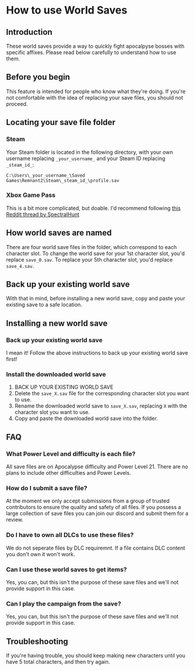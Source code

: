 # How to use World Saves

## Introduction

These world saves provide a way to quickly fight apocalpyse bosses with specific affixes. Please read below carefully to understand how to use them.

## Before you begin

This feature is intended for people who know what they're doing. If you're not comfortable with the idea of replacing your save files, you should not proceed.

## Locating your save file folder

### Steam

Your Steam folder is located in the following directory, with your own username replacing `_your_username_` and your Steam ID replacing `_steam_id_`:

`C:\Users\_your_username_\Saved Games\Remnant2\Steam\_steam_id_\profile.sav`

### Xbox Game Pass

This is a bit more complicated, but doable. I'd recommend following [this Reddit thread by SpectralHunt](https://www.reddit.com/r/remnantgame/comments/187rfdq/transferring_save_files_from_pcsteam_to_xbox/)

## How world saves are named

There are four world save files in the folder, which correspond to each character slot. To change the world save for your 1st character slot, you'd replace `save_0.sav`. To replace your 5th character slot, you'd replace `save_4.sav`.

## Back up your existing world save

With that in mind, before installing a new world save, copy and paste your existing save to a safe location.

## Installing a new world save

### Back up your existing world save

I mean it! Follow the above instructions to back up your existing world save first!

### Install the downloaded world save

1. BACK UP YOUR EXISTING WORLD SAVE
2. Delete the `save_X.sav` file for the corresponding character slot you want to use.
3. Rename the downloaded world save to `save_X.sav`, replacing `X` with the character slot you want to use.
4. Copy and paste the downloaded world save into the folder.

## FAQ

### What Power Level and difficulty is each file?

All save files are on Apocalypse difficulty and Power Level 21. There are no plans to include other difficulties and Power Levels.

### How do I submit a save file?

At the moment we only accept submissions from a group of trusted contributors to ensure the quality and safety of all files. If you possess a large collection of save files you can join our discord and submit them for a review.

### Do I have to own all DLCs to use these files?

We do not seperate files by DLC requiremnt. If a file contains DLC content you don't own it won't work.

### Can I use these world saves to get items?

Yes, you can, but this isn't the purpose of these save files and we'll not provide support in this case.

### Can I play the campaign from the save?

Yes, you can, but this isn't the purpose of these save files and we'll not provide support in this case.

## Troubleshooting

If you're having trouble, you should keep making new characters until you have 5 total characters, and then try again.
